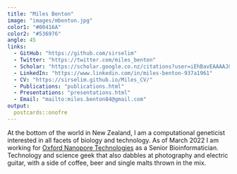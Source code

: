 ```yaml
---
title: "Miles Benton"
image: "images/mbenton.jpg"
color1: "#00416A"
color2: "#536976"
angle: 45
links:
  - GitHub: "https://github.com/sirselim"
  - Twitter: "https://twitter.com/miles_benton"
  - Scholar: "https://scholar.google.co.nz/citations?user=iEhBavEAAAAJ&hl=en"
  - LinkedIn: "https://www.linkedin.com/in/miles-benton-937a1961"
  - CV: "https://sirselim.github.io/Miles_CV/"
  - Publications: "publications.html"
  - Presentations: "presentations.html"
  - Email: "mailto:miles.benton84@gmail.com"
output:
  postcards::onofre
---
```


At the bottom of the world in New Zealand, I am a computational geneticist 
interested in all facets of biology and technology. As of March 2022 I am working 
for [Oxford Nanopore Technologies](www.nanoporetech.com) 
as a Senior Bioinformatician. Technology and science geek that also dabbles 
at photography and electric guitar, with a side of coffee, beer and single 
malts thrown in the mix.
